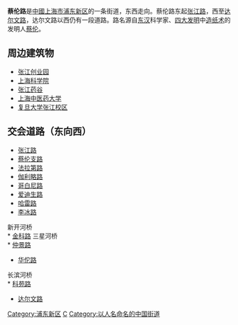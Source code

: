 {{Unreferenced|time=2020-07-29T02:07:28+00:00}}
{{Infobox China Road
|路牌类型=Shanghai
|中文道路名称=蔡伦路
|道路名称拼音=Cailun Rd.
|图片=
|图片说明=
|道路总长度=1.5
|车速限制=
|行车线数量=3-4条
|所在地区={{CHN}}[[上海市|上海市]][[浦东新区|浦东新区]]
|起点=张江路
|终点=达尔文路
}}
'''蔡伦路'''是[[中华人民共和国|中國]][[上海市|上海市]][[浦东新区|浦东新区]]的一条街道，东西走向。蔡伦路东起[[张江路|张江路]]，西至[[达尔文路|达尔文路]]，达尔文路以西仍有一段道路。路名源自[[东汉|东汉]]科学家、[[四大发明|四大发明]]中[[造纸术|造纸术]]的发明人[[蔡伦|蔡伦]]。

==周边建筑物==
* [[张江创业园|张江创业园]]
* [[上海科学院|上海科学院]]
* [[张江药谷|张江药谷]]
* [[上海中医药大学|上海中医药大学]]
* [[复旦大学张江校区|复旦大学张江校区]]

==交会道路（东向西）==
* [[张江路|张江路]]
* [[蔡伦支路|蔡伦支路]]
* [[法拉第路|法拉第路]]
* [[伽利略路_(上海)|伽利略路]]
* [[哥白尼路|哥白尼路]]
* [[爱迪生路|爱迪生路]]
* [[哈雷路|哈雷路]]
* [[李冰路|李冰路]]
新开河桥<br/>
* [[金科路|金科路]]
三星河桥<br/>
* [[仲景路|仲景路]]
* [[华佗路|华佗路]]
长滨河桥<br/>
* [[科苑路|科苑路]]
* [[达尔文路|达尔文路]]

{{上海小作品}}

[[Category:浦东新区|Category:浦东新区]]
[[Category:上海道路|C]]
[[Category:以人名命名的中国街道|Category:以人名命名的中国街道]]